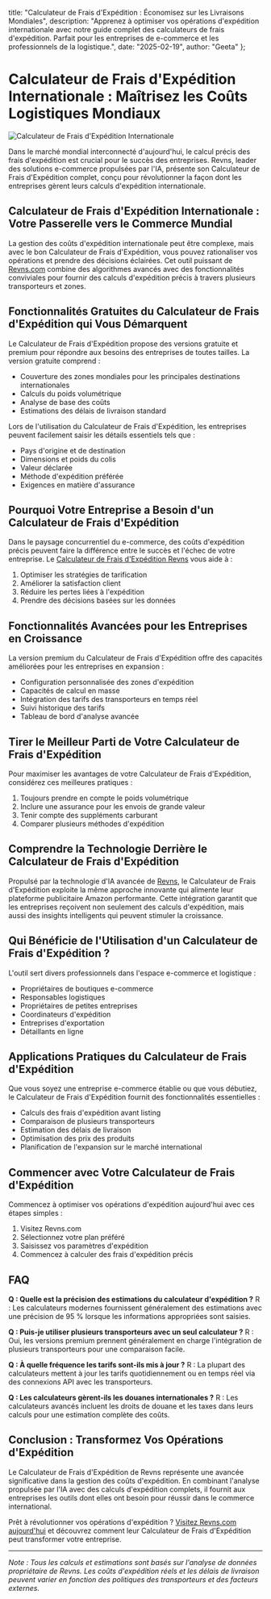   title: "Calculateur de Frais d'Expédition : Économisez sur les Livraisons Mondiales",
  description: "Apprenez à optimiser vos opérations d'expédition internationale avec notre guide complet des calculateurs de frais d'expédition. Parfait pour les entreprises de e-commerce et les professionnels de la logistique.",
  date: "2025-02-19",
  author: "Geeta"
};

# Calculateur de Frais d'Expédition Internationale : Maîtrisez les Coûts Logistiques Mondiaux

![Calculateur de Frais d'Expédition Internationale](/images/blog/international-shipping-cost-calculator.jpeg)

Dans le marché mondial interconnecté d'aujourd'hui, le calcul précis des frais d'expédition est crucial pour le succès des entreprises. Revns, leader des solutions e-commerce propulsées par l'IA, présente son Calculateur de Frais d'Expédition complet, conçu pour révolutionner la façon dont les entreprises gèrent leurs calculs d'expédition internationale.

## Calculateur de Frais d'Expédition Internationale : Votre Passerelle vers le Commerce Mundial

La gestion des coûts d'expédition internationale peut être complexe, mais avec le bon Calculateur de Frais d'Expédition, vous pouvez rationaliser vos opérations et prendre des décisions éclairées. Cet outil puissant de [Revns.com](https://www.revns.com) combine des algorithmes avancés avec des fonctionnalités conviviales pour fournir des calculs d'expédition précis à travers plusieurs transporteurs et zones.

## Fonctionnalités Gratuites du Calculateur de Frais d'Expédition qui Vous Démarquent

Le Calculateur de Frais d'Expédition propose des versions gratuite et premium pour répondre aux besoins des entreprises de toutes tailles. La version gratuite comprend :

- Couverture des zones mondiales pour les principales destinations internationales
- Calculs du poids volumétrique
- Analyse de base des coûts
- Estimations des délais de livraison standard

Lors de l'utilisation du Calculateur de Frais d'Expédition, les entreprises peuvent facilement saisir les détails essentiels tels que :

- Pays d'origine et de destination
- Dimensions et poids du colis
- Valeur déclarée
- Méthode d'expédition préférée
- Exigences en matière d'assurance

## Pourquoi Votre Entreprise a Besoin d'un Calculateur de Frais d'Expédition

Dans le paysage concurrentiel du e-commerce, des coûts d'expédition précis peuvent faire la différence entre le succès et l'échec de votre entreprise. Le [Calculateur de Frais d'Expédition Revns](https://www.revns.com/tools/shipping-calculator) vous aide à :

1. Optimiser les stratégies de tarification
2. Améliorer la satisfaction client
3. Réduire les pertes liées à l'expédition
4. Prendre des décisions basées sur les données

## Fonctionnalités Avancées pour les Entreprises en Croissance

La version premium du Calculateur de Frais d'Expédition offre des capacités améliorées pour les entreprises en expansion :

- Configuration personnalisée des zones d'expédition
- Capacités de calcul en masse
- Intégration des tarifs des transporteurs en temps réel
- Suivi historique des tarifs
- Tableau de bord d'analyse avancée

## Tirer le Meilleur Parti de Votre Calculateur de Frais d'Expédition

Pour maximiser les avantages de votre Calculateur de Frais d'Expédition, considérez ces meilleures pratiques :

1. Toujours prendre en compte le poids volumétrique
2. Inclure une assurance pour les envois de grande valeur
3. Tenir compte des suppléments carburant
4. Comparer plusieurs méthodes d'expédition

## Comprendre la Technologie Derrière le Calculateur de Frais d'Expédition

Propulsé par la technologie d'IA avancée de [Revns](https://www.revns.com), le Calculateur de Frais d'Expédition exploite la même approche innovante qui alimente leur plateforme publicitaire Amazon performante. Cette intégration garantit que les entreprises reçoivent non seulement des calculs d'expédition, mais aussi des insights intelligents qui peuvent stimuler la croissance.

## Qui Bénéficie de l'Utilisation d'un Calculateur de Frais d'Expédition ?

L'outil sert divers professionnels dans l'espace e-commerce et logistique :

- Propriétaires de boutiques e-commerce
- Responsables logistiques
- Propriétaires de petites entreprises
- Coordinateurs d'expédition
- Entreprises d'exportation
- Détaillants en ligne

## Applications Pratiques du Calculateur de Frais d'Expédition

Que vous soyez une entreprise e-commerce établie ou que vous débutiez, le Calculateur de Frais d'Expédition fournit des fonctionnalités essentielles :

- Calculs des frais d'expédition avant listing
- Comparaison de plusieurs transporteurs
- Estimation des délais de livraison
- Optimisation des prix des produits
- Planification de l'expansion sur le marché international

## Commencer avec Votre Calculateur de Frais d'Expédition

Commencez à optimiser vos opérations d'expédition aujourd'hui avec ces étapes simples :

1. Visitez Revns.com
2. Sélectionnez votre plan préféré
3. Saisissez vos paramètres d'expédition
4. Commencez à calculer des frais d'expédition précis

## FAQ

**Q : Quelle est la précision des estimations du calculateur d'expédition ?**
R : Les calculateurs modernes fournissent généralement des estimations avec une précision de 95 % lorsque les informations appropriées sont saisies.

**Q : Puis-je utiliser plusieurs transporteurs avec un seul calculateur ?**
R : Oui, les versions premium prennent généralement en charge l'intégration de plusieurs transporteurs pour une comparaison facile.

**Q : À quelle fréquence les tarifs sont-ils mis à jour ?**
R : La plupart des calculateurs mettent à jour les tarifs quotidiennement ou en temps réel via des connexions API avec les transporteurs.

**Q : Les calculateurs gèrent-ils les douanes internationales ?**
R : Les calculateurs avancés incluent les droits de douane et les taxes dans leurs calculs pour une estimation complète des coûts.

## Conclusion : Transformez Vos Opérations d'Expédition

Le Calculateur de Frais d'Expédition de Revns représente une avancée significative dans la gestion des coûts d'expédition. En combinant l'analyse propulsée par l'IA avec des calculs d'expédition complets, il fournit aux entreprises les outils dont elles ont besoin pour réussir dans le commerce international.

Prêt à révolutionner vos opérations d'expédition ? [Visitez Revns.com aujourd'hui](https://www.revns.com/demo) et découvrez comment leur Calculateur de Frais d'Expédition peut transformer votre entreprise.

---

*Note : Tous les calculs et estimations sont basés sur l'analyse de données propriétaire de Revns. Les coûts d'expédition réels et les délais de livraison peuvent varier en fonction des politiques des transporteurs et des facteurs externes.*